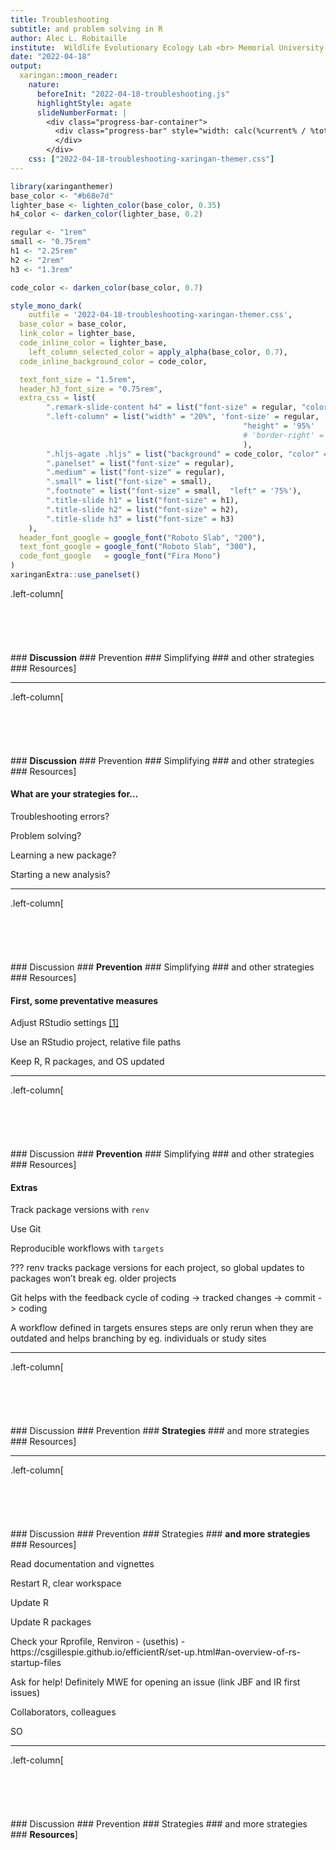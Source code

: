 ```yaml
---
title: Troubleshooting
subtitle: and problem solving in R
author: Alec L. Robitaille
institute:  Wildlife Evolutionary Ecology Lab <br> Memorial University
date: "2022-04-18"
output: 
  xaringan::moon_reader:
    nature:
      beforeInit: "2022-04-18-troubleshooting.js"
      highlightStyle: agate
      slideNumberFormat: |
        <div class="progress-bar-container">
          <div class="progress-bar" style="width: calc(%current% / %total% * 100%);">
          </div>
        </div>
    css: ["2022-04-18-troubleshooting-xaringan-themer.css"]
---
```


```r
library(xaringanthemer)
base_color <- "#b68e7d"
lighter_base <- lighten_color(base_color, 0.35)
h4_color <- darken_color(lighter_base, 0.2)

regular <- "1rem"
small <- "0.75rem"
h1 <- "2.25rem"
h2 <- "2rem"
h3 <- "1.3rem"

code_color <- darken_color(base_color, 0.7)

style_mono_dark(
	outfile = '2022-04-18-troubleshooting-xaringan-themer.css',
  base_color = base_color,
  link_color = lighter_base,
  code_inline_color = lighter_base,
	left_column_selected_color = apply_alpha(base_color, 0.7),
  code_inline_background_color = code_color,

  text_font_size = "1.5rem",
  header_h3_font_size = "0.75rem",
  extra_css = list(
		".remark-slide-content h4" = list("font-size" = regular, "color" = h4_color),
		".left-column" = list("width" = "20%", 'font-size' = regular,
													"height" = '95%'
													# 'border-right' = '0.1px solid var(--link-color)'
													),
		".hljs-agate .hljs" = list("background" = code_color, "color" = lighter_base),
		".panelset" = list("font-size" = regular),
		".medium" = list("font-size" = regular),
		".small" = list("font-size" = small),
		".footnote" = list("font-size" = small,  "left" = '75%'),
		".title-slide h1" = list("font-size" = h1),
		".title-slide h2" = list("font-size" = h2),
		".title-slide h3" = list("font-size" = h3)
	),
  header_font_google = google_font("Roboto Slab", "200"),
  text_font_google = google_font("Roboto Slab", "300"),
  code_font_google   = google_font("Fira Mono")
)
xaringanExtra::use_panelset()
```



.left-column[
<br><br><br><br><br><br>
### **Discussion**
### Prevention
### Simplifying
### and other strategies
### Resources
]


---

.left-column[
<br><br><br><br><br><br>
### **Discussion**
### Prevention
### Simplifying
### and other strategies
### Resources
]


#### What are your strategies for...


Troubleshooting errors?

Problem solving?

Learning a new package?

Starting a new analysis?



---

.left-column[
<br><br><br><br><br><br>
### Discussion
### **Prevention**
### Simplifying
### and other strategies
### Resources
]

#### First, some preventative measures

Adjust RStudio settings [[1]](https://csgillespie.github.io/efficientR/set-up.html#rstudio-options)

Use an RStudio project, relative file paths

Keep R, R packages, and OS updated


---

.left-column[
<br><br><br><br><br><br>
### Discussion
### **Prevention**
### Simplifying
### and other strategies
### Resources
]

#### Extras

Track package versions with `renv`

Use Git

Reproducible workflows with `targets`

???
renv tracks package versions for each project, so global updates to packages 
won't break eg. older projects

Git helps with the feedback cycle of coding -> tracked changes -> commit -> coding

A workflow defined in targets ensures steps are only rerun when they are outdated 
and helps branching by eg. individuals or study sites


---


.left-column[
<br><br><br><br><br><br>
### Discussion
### Prevention
### **Strategies**
### and more strategies
### Resources
]

---

.left-column[
<br><br><br><br><br><br>
### Discussion
### Prevention
### Strategies
### **and more strategies**
### Resources
]

Read documentation and vignettes

Restart R, clear workspace

Update R 

Update R packages

Check your Rprofile, Renviron 
- (usethis) 
- https://csgillespie.github.io/efficientR/set-up.html#an-overview-of-rs-startup-files

Ask for help! 
Definitely MWE for opening an issue
(link JBF and IR first issues)

Collaborators, colleagues

SO


---

.left-column[
<br><br><br><br><br><br>
### Discussion
### Prevention
### Strategies
### and more strategies
### **Resources**
]
